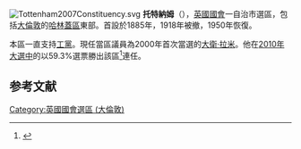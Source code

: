 [[File:Tottenham2007Constituency.svg|right]]
'''托特納姆'''（{{lang-en|Tottenham}}），[[英國|英國]][[英國國會|國會]]一自治市選區，包括[[大倫敦|大倫敦]]的[[哈林蓋區|哈林蓋區]]東部。首設於1885年，1918年被撤，1950年恢復。

本區一直支持[[工黨_(英國)|工黨]]。現任當區議員為2000年首次當選的[[大衛·拉米|大衛·拉米]]。他在[[2010年英國大選|2010年大選中]]的以59.3%選票勝出該區<ref name="">{{cite news
|publisher=[[英國廣播公司|英國廣播公司]]
|date=2010年5月7日
|title=Election 2010/Constituency/Tottenham
|url=http://news.bbc.co.uk/1/shared/election2010/results/constituency/e77.stm
|accessdate=2010年5月18日
|archive-date=2017年9月4日
|archive-url=https://web.archive.org/web/20170904072127/http://news.bbc.co.uk/1/shared/election2010/results/constituency/e77.stm
|dead-url=no
}}</ref>連任。

==参考文献==
<div class="references-small">
<references></references>
</div>

{{DEFAULTSORT:Tottenham (UK Parliament constituency)}}
{{英國國會選區 (倫敦)}}
[[Category:英國國會選區_(大倫敦)|Category:英國國會選區 (大倫敦)]]